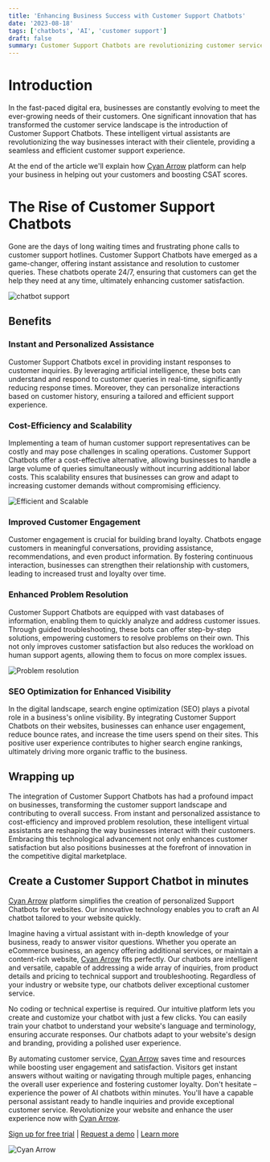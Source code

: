 ```yaml
---
title: 'Enhancing Business Success with Customer Support Chatbots'
date: '2023-08-18'
tags: ['chatbots', 'AI', 'customer support']
draft: false
summary: Customer Support Chatbots are revolutionizing customer service, providing businesses with instant, personalized assistance that enhances customer satisfaction.
---
```


# Introduction
In the fast-paced digital era, businesses are constantly evolving to meet the ever-growing needs of their customers. One significant innovation that has transformed 
the customer service landscape is the introduction of Customer Support Chatbots. These intelligent virtual assistants are revolutionizing the way businesses interact 
with their clientele, providing a seamless and efficient customer support experience.

At the end of the article we'll explain how [Cyan Arrow](https://www.cyanarrow.com) platform can help your business in helping out your customers and boosting CSAT scores.

<TOCInline toc={props.toc} exclude="Introduction"/>

# The Rise of Customer Support Chatbots
Gone are the days of long waiting times and frustrating phone calls to customer support hotlines. Customer Support Chatbots have emerged as a game-changer, offering 
instant assistance and resolution to customer queries. These chatbots operate 24/7, ensuring that customers can get the help they need at any time, ultimately enhancing 
customer satisfaction.
<div className="flex relative w-full md:h-[450px] h-[200px] p-4 border rounded shadow overflow-hidden bg-white">
    <Image alt="chatbot support" src="/static/images/chatbot_support.svg" fill={true} className=" object-contain -mt-0 " />
</div>

## Benefits

### Instant and Personalized Assistance
Customer Support Chatbots excel in providing instant responses to customer inquiries. By leveraging artificial intelligence, 
these bots can understand and respond to customer queries in real-time, significantly reducing response times. Moreover, they can personalize interactions based 
on customer history, ensuring a tailored and efficient support experience.

### Cost-Efficiency and Scalability
Implementing a team of human customer support representatives can be costly and may pose challenges in scaling operations. Customer Support Chatbots offer a cost-effective 
alternative, allowing businesses to handle a large volume of queries simultaneously without incurring additional labor costs. This scalability ensures that businesses can 
grow and adapt to increasing customer demands without compromising efficiency.
<div className="flex relative w-full md:h-[450px] h-[200px] p-4 border rounded shadow overflow-hidden bg-white">
    <Image alt="Efficient and Scalable" src="/static/images/efficient.svg" fill={true} className=" object-contain -mt-0 " />
</div>

### Improved Customer Engagement
Customer engagement is crucial for building brand loyalty. Chatbots engage customers in meaningful conversations, providing assistance, recommendations, and even product 
information. By fostering continuous interaction, businesses can strengthen their relationship with customers, leading to increased trust and loyalty over time.

### Enhanced Problem Resolution
Customer Support Chatbots are equipped with vast databases of information, enabling them to quickly analyze and address customer issues. Through guided troubleshooting, 
these bots can offer step-by-step solutions, empowering customers to resolve problems on their own. This not only improves customer satisfaction but also reduces the 
workload on human support agents, allowing them to focus on more complex issues.
<div className="flex relative w-full md:h-[450px] h-[200px] p-4 border rounded shadow overflow-hidden bg-white">
    <Image alt="Problem resolution" src="/static/images/enhanced.svg" fill={true} className=" object-contain -mt-0 " />
</div>

### SEO Optimization for Enhanced Visibility
In the digital landscape, search engine optimization (SEO) plays a pivotal role in a business's online visibility. By integrating Customer Support Chatbots on their websites, 
businesses can enhance user engagement, reduce bounce rates, and increase the time users spend on their sites. This positive user experience contributes to higher search 
engine rankings, ultimately driving more organic traffic to the business.

## Wrapping up
The integration of Customer Support Chatbots has had a profound impact on businesses, transforming the customer support landscape and contributing 
to overall success. From instant and personalized assistance to cost-efficiency and improved problem resolution, these intelligent virtual assistants are reshaping the 
way businesses interact with their customers. Embracing this technological advancement not only enhances customer satisfaction but also positions businesses at the forefront 
of innovation in the competitive digital marketplace.

## Create a Customer Support Chatbot in minutes
[Cyan Arrow](https://www.cyanarrow.com) platform simplifies the creation of personalized Support Chatbots for websites. Our innovative technology enables you to craft an 
AI chatbot tailored to your website quickly.

Imagine having a virtual assistant with in-depth knowledge of your business, ready to answer visitor questions. Whether you operate an eCommerce business, an agency offering 
additional services, or maintain a content-rich website, [Cyan Arrow](https://www.cyanarrow.com) fits perfectly.
Our chatbots are intelligent and versatile, capable of addressing a wide array of inquiries, from product details and pricing to technical support and troubleshooting. 
Regardless of your industry or website type, our chatbots deliver exceptional customer service.

No coding or technical expertise is required. Our intuitive platform lets you create and customize your chatbot with just a few clicks. 
You can easily train your chatbot to understand your website's language and terminology, ensuring accurate responses.
Our chatbots adapt to your website's design and branding, providing a polished user experience.

By automating customer service, [Cyan Arrow](https://www.cyanarrow.com) saves time and resources while boosting user engagement and satisfaction. 
Visitors get instant answers without waiting or navigating through multiple pages, enhancing the overall user experience and fostering customer loyalty.
Don't hesitate – experience the power of AI chatbots within minutes. You'll have a capable personal assistant ready to handle inquiries and provide exceptional customer service. 
Revolutionize your website and enhance the user experience now with [Cyan Arrow](https://www.cyanarrow.com).

[Sign up for free trial](https://app.cyanarrow.com) | [Request a demo](https://calendly.com/anshulkumar-ca?background_color=27272a&text_color=ffffff&primary_color=00ffff) | [Learn more](https://www.cyanarrow.com)

<div className=" relative w-full h-[100px] ">
    <Image alt="Cyan Arrow" src="https://uc3b3aipuvs3z1xy.public.blob.vercel-storage.com/tour-assets/logo-ef9CHUYyipFDpdvekPfwG6RuZRlFct.svg" fill={true} className=" object-contain -mt-0 " />
</div>